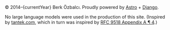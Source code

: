 

&copy;&nbsp;2014–{currentYear} Berk Özbalcı. Proudly powered by [Astro][0] + [Django][3].

<LastPlayed />

No large language models were used in the production of this site.
(Inspired by [tantek.com][1], which in turn was inspired by [RFC 9518 Appendix A ¶&nbsp;4][2].)

[0]: https://astro.build
[1]: https://tantek.com
[2]: https://www.rfc-editor.org/rfc/rfc9518.html#appendix-A-4
[3]: https://www.djangoproject.com
